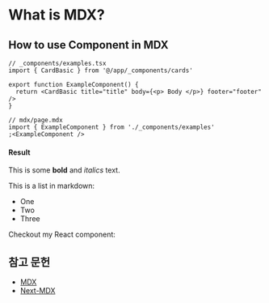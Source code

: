 
# What is MDX?

## How to use Component in MDX

```tsx
// _components/examples.tsx
import { CardBasic } from '@/app/_components/cards'

export function ExampleComponent() {
  return <CardBasic title="title" body={<p> Body </p>} footer="footer" />
}

// mdx/page.mdx
import { ExampleComponent } from './_components/examples'
;<ExampleComponent />
```

#### Result

<ExampleComponent />

This is some **bold** and _italics_ text.

This is a list in markdown:

- One
- Two
- Three

Checkout my React component:

## 참고 문헌

- [MDX](https://mdxjs.com/)
- [Next-MDX](https://nextjs.org/docs/app/building-your-application/configuring/mdx)

